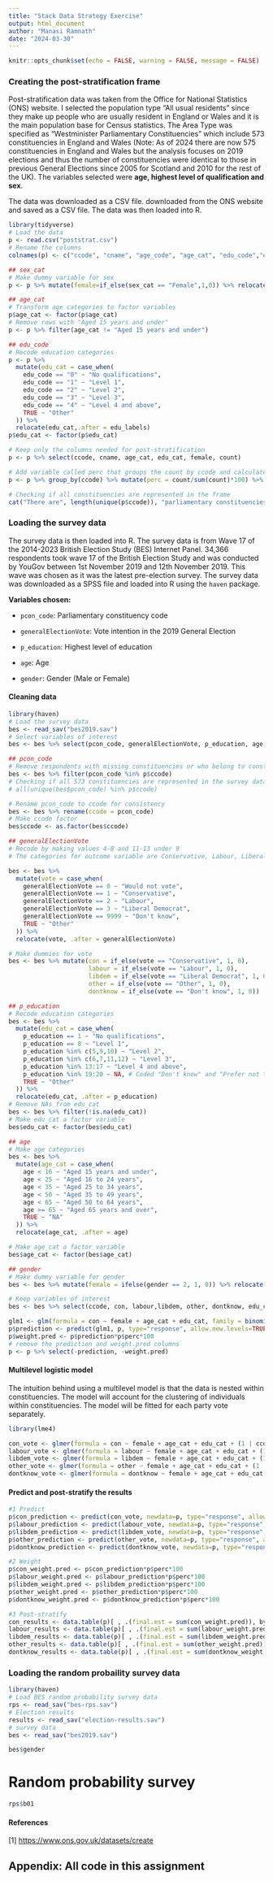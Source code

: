 ```yaml
---
title: "Stack Data Strategy Exercise"
output: html_document
author: "Manasi Ramnath"
date: "2024-03-30"
---
```


```r
knitr::opts_chunk$set(echo = FALSE, warning = FALSE, message = FALSE)
```

### Creating the post-stratification frame

Post-stratification data was taken from the Office for National Statistics (ONS) website. I selected the population type "All usual residents" since they make up people who are usually resident in England or Wales and it is the main population base for Census statistics. The Area Type was specified as "Westminister Parliamentary Constituencies" which include 573 constituencies in England and Wales (Note: As of 2024 there are now 575 constituencies in England and Wales but the analysis focuses on 2019 elections and thus the number of constituencies were identical to those in previous General Elections since 2005 for Scotland and 2010 for the rest of the UK). The variables selected were **age, highest level of qualification and sex**.

The data was downloaded as a CSV file. downloaded from the ONS website and saved as a CSV file. The data was then loaded into R.

```r
library(tidyverse)
# Load the data
p <- read.csv("poststrat.csv")
# Rename the columns
colnames(p) <- c("ccode", "cname", "age_code", "age_cat", "edu_code","edu_labels", "sex_code", "sex_cat", "count")

## sex_cat
# Make dummy variable for sex 
p <- p %>% mutate(female=if_else(sex_cat == "Female",1,0)) %>% relocate(female,.after = sex_cat)

## age_cat
# Transform age categories to factor variables
p$age_cat <- factor(p$age_cat)
# Remove rows with "Aged 15 years and under"
p <- p %>% filter(age_cat != "Aged 15 years and under")

## edu_code
# Recode education categories
p <- p %>% 
  mutate(edu_cat = case_when(
    edu_code == "0" ~ "No qualifications",
    edu_code == "1" ~ "Level 1",
    edu_code == "2" ~ "Level 2",
    edu_code == "3" ~ "Level 3",
    edu_code == "4" ~ "Level 4 and above",
    TRUE ~ "Other" 
  )) %>% 
  relocate(edu_cat,.after = edu_labels)
p$edu_cat <- factor(p$edu_cat)

# Keep only the columns needed for post-stratification
p <- p %>% select(ccode, cname, age_cat, edu_cat, female, count)

# Add variable called perc that groups the count by ccode and calculates the percentage of each group
p <- p %>% group_by(ccode) %>% mutate(perc = count/sum(count)*100) %>% ungroup()
```

```r
# Checking if all constituencies are represented in the frame
cat("There are", length(unique(p$ccode)), "parliamentary constituencies in the post-stratification frame. \n")
```

### Loading the survey data

The survey data is then loaded into R. The survey data is from Wave 17 of the 2014-2023 British Election Study (BES) Internet Panel. 34,366 respondents took wave 17 of the British Election Study and was conducted by YouGov between 1st November 2019 and 12th November 2019. This wave was chosen as it was the latest pre-election survey. The survey data was downloaded as a SPSS file and loaded into R using the `haven` package.

**Variables chosen:**

-   `pcon_code`: Parliamentary constituency code

-   `generalElectionVote`: Vote intention in the 2019 General Election

-   `p_education`: Highest level of education

-   `age`: Age

-   `gender`: Gender (Male or Female)

#### Cleaning data

```r
library(haven)
# Load the survey data
bes <- read_sav("bes2019.sav")
# Select variables of interest
bes <- bes %>% select(pcon_code, generalElectionVote, p_education, age, gender) 

## pcon_code 
# Remove respondents with missing constituencies or who belong to constituencies outside of England and Wales
bes <- bes %>% filter(pcon_code %in% p$ccode)
# Checking if all 573 constituencies are represented in the survey data
# all(unique(bes$pcon_code) %in% p$ccode)

# Rename pcon_code to ccode for consistency
bes <- bes %>% rename(ccode = pcon_code)
# Make ccode factor
bes$ccode <- as.factor(bes$ccode)

## generalElectionVote
# Recode by making values 4-8 and 11-13 under 9
# The categories for outcome variable are Conservative, Labour, Liberal Democrats, Others and Don't know

bes <- bes %>% 
  mutate(vote = case_when(
    generalElectionVote == 0 ~ "Would not vote",
    generalElectionVote == 1 ~ "Conservative",
    generalElectionVote == 2 ~ "Labour",
    generalElectionVote == 3 ~ "Liberal Democrat",
    generalElectionVote == 9999 ~ "Don't know",
    TRUE ~ "Other" 
  )) %>% 
  relocate(vote, .after = generalElectionVote)

# Make dummies for vote
bes <- bes %>% mutate(con = if_else(vote == "Conservative", 1, 0),
                      labour = if_else(vote == "Labour", 1, 0),
                      libdem = if_else(vote == "Liberal Democrat", 1, 0),
                      other = if_else(vote == "Other", 1, 0),
                      dontknow = if_else(vote == "Don't know", 1, 0)) 

## p_education
# Recode education categories
bes <- bes %>% 
  mutate(edu_cat = case_when(
    p_education == 1 ~ "No qualifications",
    p_education == 8 ~ "Level 1",
    p_education %in% c(5,9,10) ~ "Level 2",
    p_education %in% c(6,7,11,12) ~ "Level 3",
    p_education %in% 13:17 ~ "Level 4 and above",
    p_education %in% 19:20 ~ NA, # Coded "Don't know" and "Prefer not to say" as NA
    TRUE ~ "Other" 
  )) %>% 
  relocate(edu_cat, .after = p_education)
# Remove NAs from edu_cat
bes <- bes %>% filter(!is.na(edu_cat))
# Make edu_cat a factor variable
bes$edu_cat <- factor(bes$edu_cat)

## age
# Make age categories
bes <- bes %>% 
  mutate(age_cat = case_when(
    age < 16 ~ "Aged 15 years and under",
    age < 25 ~ "Aged 16 to 24 years",
    age < 35 ~ "Aged 25 to 34 years",
    age < 50 ~ "Aged 35 to 49 years",
    age < 65 ~ "Aged 50 to 64 years",
    age >= 65 ~ "Aged 65 years and over",
    TRUE ~ "NA"
  )) %>% 
  relocate(age_cat, .after = age)

# Make age_cat a factor variable
bes$age_cat <- factor(bes$age_cat)

## gender
# Make dummy variable for gender
bes <- bes %>% mutate(female = ifelse(gender == 2, 1, 0)) %>% relocate(female, .after = gender)

# Keep variables of interest
bes <- bes %>% select(ccode, con, labour,libdem, other, dontknow, edu_cat, age_cat, female)
```

```r
glm1 <- glm(formula = con ~ female + age_cat + edu_cat, family = binomial(link = "logit"), data = bes)
p$prediction <- predict(glm1, p, type="response", allow.new.levels=TRUE)
p$weight.pred <- p$prediction*p$perc*100
# remove the prediction and weight.pred columns
p <- p %>% select(-prediction, -weight.pred)
```

#### Multilevel logistic model
The intuition behind using a multilevel model is that the data is nested within constituencies. The model will account for the clustering of individuals within constituencies. The model will be fitted for each party vote separately.
```r
library(lme4)

con_vote <- glmer(formula = con ~ female + age_cat + edu_cat + (1 | ccode), family = binomial(link = "logit"), data = bes)
labour_vote <- glmer(formula = labour ~ female + age_cat + edu_cat + (1 | ccode), family = binomial(link = "logit"), data = bes)
libdem_vote <- glmer(formula = libdem ~ female + age_cat + edu_cat + (1 | ccode), family = binomial(link = "logit"), data = bes)
other_vote <- glmer(formula = other ~ female + age_cat + edu_cat + (1 | ccode), family = binomial(link = "logit"), data = bes)
dontknow_vote <- glmer(formula = dontknow ~ female + age_cat + edu_cat + (1 | ccode), family = binomial(link = "logit"), data = bes)
```


#### Predict and post-stratify the results
```r
#1 Predict
p$con_prediction <- predict(con_vote, newdata=p, type="response", allow.new.levels=TRUE)
p$labour_prediction <- predict(labour_vote, newdata=p, type="response", allow.new.levels=TRUE)
p$libdem_prediction <- predict(libdem_vote, newdata=p, type="response", allow.new.levels=TRUE)
p$other_prediction <- predict(other_vote, newdata=p, type="response", allow.new.levels=TRUE)
p$dontknow_prediction <- predict(dontknow_vote, newdata=p, type="response", allow.new.levels=TRUE)

#2 Weight
p$con_weight.pred <- p$con_prediction*p$perc*100
p$labour_weight.pred <- p$labour_prediction*p$perc*100
p$libdem_weight.pred <- p$libdem_prediction*p$perc*100
p$other_weight.pred <- p$other_prediction*p$perc*100
p$dontknow_weight.pred <- p$dontknow_prediction*p$perc*100

#3 Post-stratify
con_results <- data.table(p)[ , .(final.est = sum(con_weight.pred)), by = .(ccode)]
labour_results <- data.table(p)[ , .(final.est = sum(labour_weight.pred)), by = .(ccode)]
libdem_results <- data.table(p)[ , .(final.est = sum(libdem_weight.pred)), by = .(ccode)]
other_results <- data.table(p)[ , .(final.est = sum(other_weight.pred)), by = .(ccode)]
dontknow_results <- data.table(p)[ , .(final.est = sum(dontknow_weight.pred)), by = .(ccode)]
```

### Loading the random probaility survey data

```r
library(haven)
# Load BES random probability survey data
rps <- read_sav("bes-rps.sav")
# Election results
results <- read_sav("election-results.sav")
# survey data
bes <- read_sav("bes2019.sav")
```

```r
bes$gender
```

# Random probability survey

```r
rps$b01
```

#### References

[1] <https://www.ons.gov.uk/datasets/create>

## Appendix: All code in this assignment

```r
```
